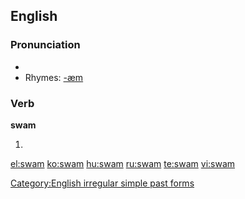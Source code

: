 ==English==

===Pronunciation===
*{{IPA|/swæm/}}
*Rhymes: [[Rhymes:English:-æm|-æm]]

===Verb===
'''swam'''
# {{simple past of|[[swim]]}}

[[Category:English irregular simple past forms]]

[[el:swam]]
[[ko:swam]]
[[hu:swam]]
[[ru:swam]]
[[te:swam]]
[[vi:swam]]